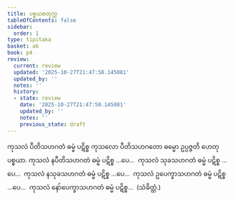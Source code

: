 ```yaml
---
title: ပစ္စယစတုက္က
tableOfContents: false
sidebar:
  order: 1
type: tipitaka
basket: ab
book: p4
review:
  current: review
  updated: '2025-10-27T21:47:58.145081'
  updated_by: ''
  notes: ''
  history:
  - state: review
    date: '2025-10-27T21:47:58.145081'
    updated_by: ''
    notes: ''
    previous_state: draft
---
```



<ReviewStatus review={frontmatter.review} showDetails={true} />

<HypothesisAnnotation frontmatter={frontmatter} />

<DynamicBreadcrumb />

<Division number="27" book="p4" e="ch" v="39" p="609">

<Paragraph number="1598" book="p4">
ကုသလံ ပီတိသဟဂတံ ဓမ္မံ ပဋိစ္စ ကုသလော ပီတိသဟဂတော ဓမ္မော ဥပ္ပဇ္ဇတိ ဟေတုပစ္စယာ. ကုသလံ နပီတိသဟဂတံ ဓမ္မံ ပဋိစ္စ …ပေ…  ကုသလံ သုခသဟဂတံ ဓမ္မံ ပဋိစ္စ …ပေ…  ကုသလံ နသုခသဟဂတံ ဓမ္မံ ပဋိစ္စ …ပေ…  ကုသလံ ဥပေက္ခာသဟဂတံ ဓမ္မံ ပဋိစ္စ …ပေ…  ကုသလံ နော်ပေက္ခာသဟဂတံ ဓမ္မံ ပဋိစ္စ…  (သံခိတ္တံ.)
</Paragraph>
</Division>